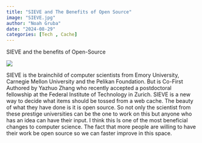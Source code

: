 ```yaml
---
title: "SIEVE and The Benefits of Open Source"
image: "SIEVE.jpg"
author: "Noah Gruba"
date: "2024-08-29"
categories: [Tech , Cache]
---
```


SIEVE and the benefits of Open-Source

![](SIEVE.jpg)

SIEVE is the brainchild of computer scientists from Emory University, Carnegie Mellon University and the Pelikan Foundation. But is Co-First Authored by Yazhuo Zhang who recently accepted a postdoctoral fellowship at the Federal Institute of Technology in Zurich. SIEVE is a new way to decide what items should be tossed from a web cache. The beauty of what they have done is it is open source. So not only the scientist from these prestige universities can be the one to work on this but anyone who has an idea can have their input. I think this Is one of the most beneficial changes to computer science. The fact that more people are willing to have their work be open source so we can faster improve in this space.
